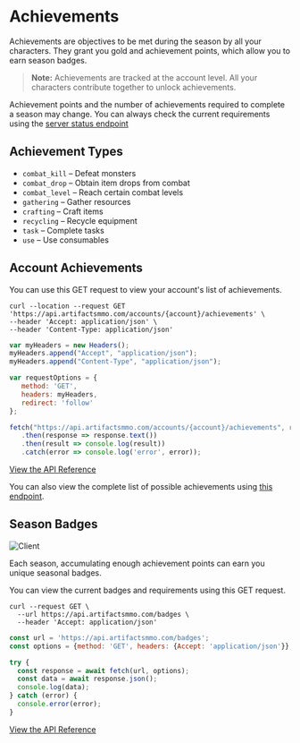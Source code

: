# Achievements

Achievements are objectives to be met during the season by all your characters. They grant you gold and achievement points, which allow you to earn season badges.

> **Note:** Achievements are tracked at the account level. All your characters contribute together to unlock achievements.

Achievement points and the number of achievements required to complete a season may change. You can always check the current requirements using the [server status endpoint](https://api.artifactsmmo.com/docs/#/operations/get_server_details__get)

## Achievement Types

- `combat_kill` – Defeat monsters
- `combat_drop` – Obtain item drops from combat
- `combat_level` – Reach certain combat levels
- `gathering` – Gather resources
- `crafting` – Craft items
- `recycling` – Recycle equipment
- `task` – Complete tasks
- `use` – Use consumables

## Account Achievements

You can use this GET request to view your account's list of achievements.

```http filename="cURL" copy
curl --location --request GET 'https://api.artifactsmmo.com/accounts/{account}/achievements' \
--header 'Accept: application/json' \
--header 'Content-Type: application/json'
```
```js filename="Javascript" copy
var myHeaders = new Headers();
myHeaders.append("Accept", "application/json");
myHeaders.append("Content-Type", "application/json");

var requestOptions = {
   method: 'GET',
   headers: myHeaders,
   redirect: 'follow'
}; 

fetch("https://api.artifactsmmo.com/accounts/{account}/achievements", requestOptions)
   .then(response => response.text())
   .then(result => console.log(result))
   .catch(error => console.log('error', error));
```

[View the API Reference](https://api.artifactsmmo.com/docs/#/operations/get_account_achievements_accounts__account__achievements_get)

You can also view the complete list of possible achievements using [this endpoint](https://api.artifactsmmo.com/docs/#/operations/get_all_achievements_achievements_get).


## Season Badges

![Client](https://artifactsmmo.com/images/docs/badges_msg.png)

Each season, accumulating enough achievement points can earn you unique seasonal badges.  

You can view the current badges and requirements using this GET request.

```http filename="cURL" copy
curl --request GET \
  --url https://api.artifactsmmo.com/badges \
  --header 'Accept: application/json'
```
```js filename="Javascript" copy
const url = 'https://api.artifactsmmo.com/badges';
const options = {method: 'GET', headers: {Accept: 'application/json'}};

try {
  const response = await fetch(url, options);
  const data = await response.json();
  console.log(data);
} catch (error) {
  console.error(error);
}
```

[View the API Reference](https://api.artifactsmmo.com/docs/#/operations/get_all_badges_badges_get)

